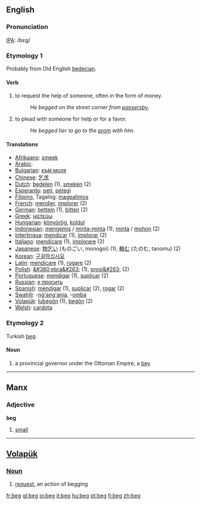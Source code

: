==English==
===Pronunciation===
[[IPA]]: /bɛg/

===Etymology 1===
Probably from Old English [[bedecian]].

==== Verb ====
{{en-verb|beg|begs|begged|begging}}
#to request the help of someone, often in the form of money.
#:''He begged on the street corner from [[passersby]]''. 
#to plead with someone for help or for a favor.
#:''He begged her to go to the [[prom]] with him''.

==== Translations ====
*[[Afrikaans]]: [[smeek]]
*[[Arabic]]: {{ARchar|[[إستجد]]}}
*[[Bulgarian]]: [[към моля]]
*[[Chinese]]: [[乞求]]
*[[Dutch]]: [[bedelen]] (1), [[smeken]] (2)
*[[Esperanto]]: [[peti]], [[petegi]]
*[[Filipino]], Tagalog: [[magpalimos]]
*[[French]]: [[mendier]], [[implorer]] (2)
*[[German]]: [[betteln]] (1), [[bitten]] (2)
*[[Greek]]: [[ικετεύω]]
*[[Hungarian]]: [[könyörög]], [[koldul]]
*[[Indonesian]]: [[mengemis]] / [[minta-minta]] (1), [[minta]] / [[mohon]] (2)
*[[Interlingua]]: [[mendicar]] (1), [[implorar]] (2)
*[[Italiano]]: [[mendicare]] (1), [[implorare]] (2)
*[[Japanese]]: [[物乞い]] (ものごい, monogoi) (1), [[頼む]] (たのむ, tanomu) (2)
*[[Korean]]: [[구걸하십시요]]
*[[Latin]]: [[mendicare]] (1), [[rogare]] (2)
*[[Polish]]: [[&#380;ebra&#263;]] (1), [[prosi&#263;]] (2)
*[[Portuguese]]: [[mendigar]] (1), [[suplicar]] (2) 
*[[Russian]]: [[к просить]]
*[[Spanish]]: [[mendigar]] (1), [[suplicar]] (2), [[rogar]] (2) 
*[[Swahili]]: -[[ng'ang'ania]], -[[omba]]
*[[Volapük]]: [[lubegön]] (1), [[begön]] (2)
*[[Welsh]]: [[cardota]]

===Etymology 2===
Turkish [[beg#Turkish|beg]].

====Noun====
{{en-noun|beg|begs}}
# a provincial governor under the Ottoman Empire, a [[bey]]

----

== Manx ==
===Adjective===
'''beg'''
#[[small]]

----

== [[Volapük]] ==
=== [[Noun]] ===
# [[request]], an action of begging

[[fr:beg]]
[[gl:beg]]
[[io:beg]]
[[it:beg]]
[[hu:beg]]
[[pt:beg]]
[[fi:beg]]
[[zh:beg]]